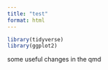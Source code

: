```yaml
---
title: "test"
format: html
---
```


```r
library(tidyverse)
library(ggplot2)
```
some useful changes in the qmd
